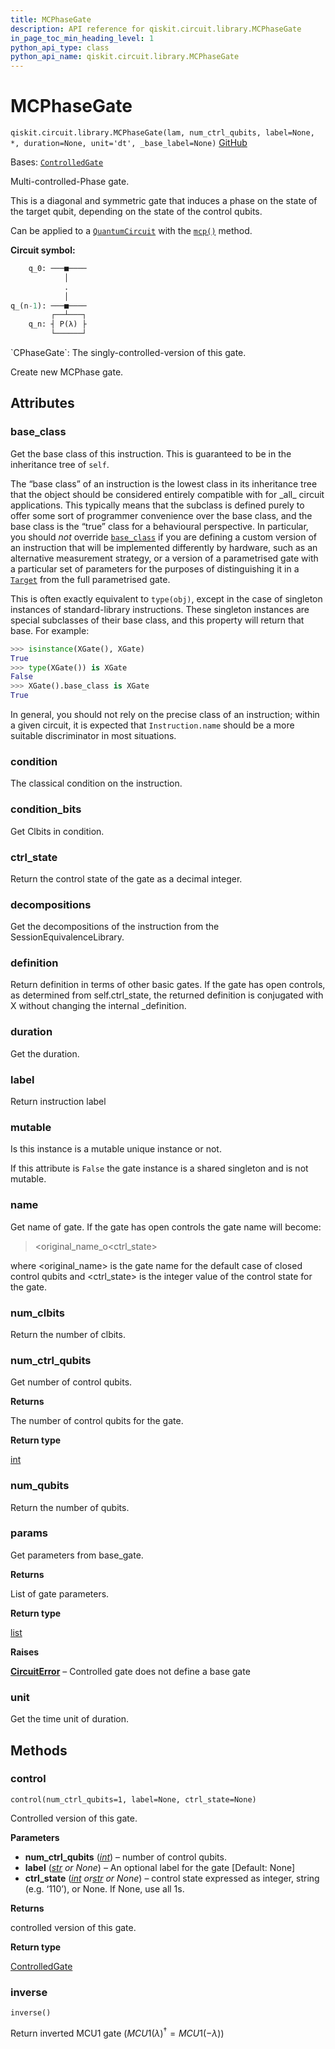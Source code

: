 ```yaml
---
title: MCPhaseGate
description: API reference for qiskit.circuit.library.MCPhaseGate
in_page_toc_min_heading_level: 1
python_api_type: class
python_api_name: qiskit.circuit.library.MCPhaseGate
---
```


# MCPhaseGate

<span id="qiskit.circuit.library.MCPhaseGate" />

`qiskit.circuit.library.MCPhaseGate(lam, num_ctrl_qubits, label=None, *, duration=None, unit='dt', _base_label=None)` [GitHub](https://github.com/qiskit/qiskit/tree/stable/0.45/qiskit/circuit/library/standard_gates/p.py "view source code")

Bases: [`ControlledGate`](qiskit.circuit.ControlledGate "qiskit.circuit.controlledgate.ControlledGate")

Multi-controlled-Phase gate.

This is a diagonal and symmetric gate that induces a phase on the state of the target qubit, depending on the state of the control qubits.

Can be applied to a [`QuantumCircuit`](qiskit.circuit.QuantumCircuit "qiskit.circuit.QuantumCircuit") with the [`mcp()`](qiskit.circuit.QuantumCircuit#mcp "qiskit.circuit.QuantumCircuit.mcp") method.

**Circuit symbol:**

```python
    q_0: ───■────
            │
            .
            │
q_(n-1): ───■────
         ┌──┴───┐
    q_n: ┤ P(λ) ├
         └──────┘
```

<Admonition title="See also" type="note">
  `CPhaseGate`: The singly-controlled-version of this gate.
</Admonition>

Create new MCPhase gate.

## Attributes

<span id="qiskit.circuit.library.MCPhaseGate.base_class" />

### base\_class

Get the base class of this instruction. This is guaranteed to be in the inheritance tree of `self`.

The “base class” of an instruction is the lowest class in its inheritance tree that the object should be considered entirely compatible with for \_all\_ circuit applications. This typically means that the subclass is defined purely to offer some sort of programmer convenience over the base class, and the base class is the “true” class for a behavioural perspective. In particular, you should *not* override [`base_class`](#qiskit.circuit.library.MCPhaseGate.base_class "qiskit.circuit.library.MCPhaseGate.base_class") if you are defining a custom version of an instruction that will be implemented differently by hardware, such as an alternative measurement strategy, or a version of a parametrised gate with a particular set of parameters for the purposes of distinguishing it in a [`Target`](qiskit.transpiler.Target "qiskit.transpiler.Target") from the full parametrised gate.

This is often exactly equivalent to `type(obj)`, except in the case of singleton instances of standard-library instructions. These singleton instances are special subclasses of their base class, and this property will return that base. For example:

```python
>>> isinstance(XGate(), XGate)
True
>>> type(XGate()) is XGate
False
>>> XGate().base_class is XGate
True
```

In general, you should not rely on the precise class of an instruction; within a given circuit, it is expected that `Instruction.name` should be a more suitable discriminator in most situations.

<span id="qiskit.circuit.library.MCPhaseGate.condition" />

### condition

The classical condition on the instruction.

<span id="qiskit.circuit.library.MCPhaseGate.condition_bits" />

### condition\_bits

Get Clbits in condition.

<span id="qiskit.circuit.library.MCPhaseGate.ctrl_state" />

### ctrl\_state

Return the control state of the gate as a decimal integer.

<span id="qiskit.circuit.library.MCPhaseGate.decompositions" />

### decompositions

Get the decompositions of the instruction from the SessionEquivalenceLibrary.

<span id="qiskit.circuit.library.MCPhaseGate.definition" />

### definition

Return definition in terms of other basic gates. If the gate has open controls, as determined from self.ctrl\_state, the returned definition is conjugated with X without changing the internal \_definition.

<span id="qiskit.circuit.library.MCPhaseGate.duration" />

### duration

Get the duration.

<span id="qiskit.circuit.library.MCPhaseGate.label" />

### label

Return instruction label

<span id="qiskit.circuit.library.MCPhaseGate.mutable" />

### mutable

Is this instance is a mutable unique instance or not.

If this attribute is `False` the gate instance is a shared singleton and is not mutable.

<span id="qiskit.circuit.library.MCPhaseGate.name" />

### name

Get name of gate. If the gate has open controls the gate name will become:

> \<original\_name\_o\<ctrl\_state>

where \<original\_name> is the gate name for the default case of closed control qubits and \<ctrl\_state> is the integer value of the control state for the gate.

<span id="qiskit.circuit.library.MCPhaseGate.num_clbits" />

### num\_clbits

Return the number of clbits.

<span id="qiskit.circuit.library.MCPhaseGate.num_ctrl_qubits" />

### num\_ctrl\_qubits

Get number of control qubits.

**Returns**

The number of control qubits for the gate.

**Return type**

[int](https://docs.python.org/3/library/functions.html#int "(in Python v3.12)")

<span id="qiskit.circuit.library.MCPhaseGate.num_qubits" />

### num\_qubits

Return the number of qubits.

<span id="qiskit.circuit.library.MCPhaseGate.params" />

### params

Get parameters from base\_gate.

**Returns**

List of gate parameters.

**Return type**

[list](https://docs.python.org/3/library/stdtypes.html#list "(in Python v3.12)")

**Raises**

[**CircuitError**](circuit#qiskit.circuit.CircuitError "qiskit.circuit.CircuitError") – Controlled gate does not define a base gate

<span id="qiskit.circuit.library.MCPhaseGate.unit" />

### unit

Get the time unit of duration.

## Methods

### control

<span id="qiskit.circuit.library.MCPhaseGate.control" />

`control(num_ctrl_qubits=1, label=None, ctrl_state=None)`

Controlled version of this gate.

**Parameters**

*   **num\_ctrl\_qubits** ([*int*](https://docs.python.org/3/library/functions.html#int "(in Python v3.12)")) – number of control qubits.
*   **label** ([*str*](https://docs.python.org/3/library/stdtypes.html#str "(in Python v3.12)") *or None*) – An optional label for the gate \[Default: None]
*   **ctrl\_state** ([*int*](https://docs.python.org/3/library/functions.html#int "(in Python v3.12)")  *or*[*str*](https://docs.python.org/3/library/stdtypes.html#str "(in Python v3.12)") *or None*) – control state expressed as integer, string (e.g. ‘110’), or None. If None, use all 1s.

**Returns**

controlled version of this gate.

**Return type**

[ControlledGate](qiskit.circuit.ControlledGate "qiskit.circuit.ControlledGate")

### inverse

<span id="qiskit.circuit.library.MCPhaseGate.inverse" />

`inverse()`

Return inverted MCU1 gate ($MCU1(\lambda)^{\dagger} = MCU1(-\lambda)$)

